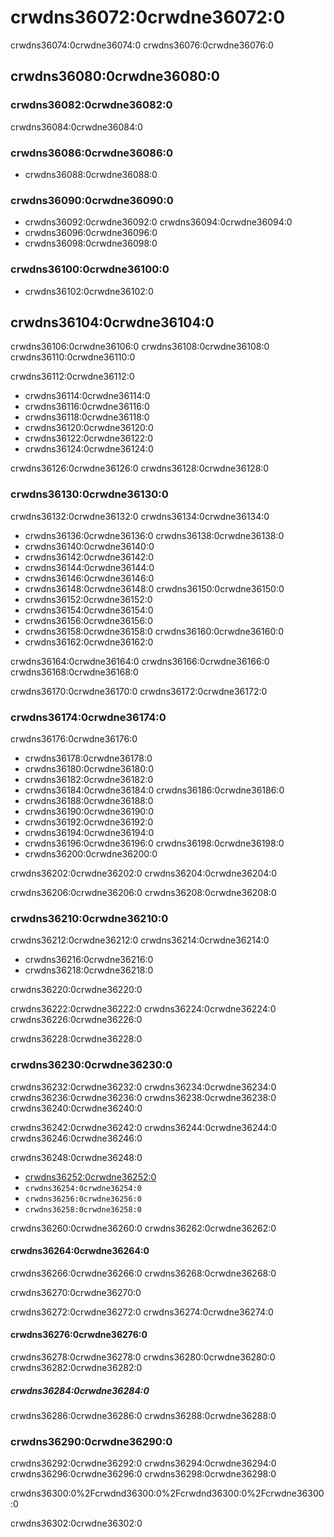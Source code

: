 # crwdns36072:0crwdne36072:0

crwdns36074:0crwdne36074:0 crwdns36076:0crwdne36076:0

## crwdns36080:0crwdne36080:0

### crwdns36082:0crwdne36082:0

crwdns36084:0crwdne36084:0

### crwdns36086:0crwdne36086:0

- crwdns36088:0crwdne36088:0

### crwdns36090:0crwdne36090:0

- crwdns36092:0crwdne36092:0 crwdns36094:0crwdne36094:0
- crwdns36096:0crwdne36096:0
- crwdns36098:0crwdne36098:0

### crwdns36100:0crwdne36100:0

- crwdns36102:0crwdne36102:0

## crwdns36104:0crwdne36104:0

crwdns36106:0crwdne36106:0 crwdns36108:0crwdne36108:0 crwdns36110:0crwdne36110:0

crwdns36112:0crwdne36112:0

- crwdns36114:0crwdne36114:0
- crwdns36116:0crwdne36116:0
- crwdns36118:0crwdne36118:0
- crwdns36120:0crwdne36120:0
- crwdns36122:0crwdne36122:0
- crwdns36124:0crwdne36124:0

crwdns36126:0crwdne36126:0 crwdns36128:0crwdne36128:0

### crwdns36130:0crwdne36130:0

crwdns36132:0crwdne36132:0 crwdns36134:0crwdne36134:0

- crwdns36136:0crwdne36136:0 crwdns36138:0crwdne36138:0
- crwdns36140:0crwdne36140:0
- crwdns36142:0crwdne36142:0
- crwdns36144:0crwdne36144:0
- crwdns36146:0crwdne36146:0
- crwdns36148:0crwdne36148:0 crwdns36150:0crwdne36150:0
- crwdns36152:0crwdne36152:0
- crwdns36154:0crwdne36154:0
- crwdns36156:0crwdne36156:0
- crwdns36158:0crwdne36158:0 crwdns36160:0crwdne36160:0
- crwdns36162:0crwdne36162:0

crwdns36164:0crwdne36164:0 crwdns36166:0crwdne36166:0 crwdns36168:0crwdne36168:0

crwdns36170:0crwdne36170:0 crwdns36172:0crwdne36172:0

### crwdns36174:0crwdne36174:0

crwdns36176:0crwdne36176:0

- crwdns36178:0crwdne36178:0
- crwdns36180:0crwdne36180:0
- crwdns36182:0crwdne36182:0
- crwdns36184:0crwdne36184:0 crwdns36186:0crwdne36186:0
- crwdns36188:0crwdne36188:0
- crwdns36190:0crwdne36190:0
- crwdns36192:0crwdne36192:0
- crwdns36194:0crwdne36194:0
- crwdns36196:0crwdne36196:0 crwdns36198:0crwdne36198:0
- crwdns36200:0crwdne36200:0

crwdns36202:0crwdne36202:0 crwdns36204:0crwdne36204:0

crwdns36206:0crwdne36206:0 crwdns36208:0crwdne36208:0

### crwdns36210:0crwdne36210:0

crwdns36212:0crwdne36212:0 crwdns36214:0crwdne36214:0

- crwdns36216:0crwdne36216:0
- crwdns36218:0crwdne36218:0

crwdns36220:0crwdne36220:0

crwdns36222:0crwdne36222:0 crwdns36224:0crwdne36224:0 crwdns36226:0crwdne36226:0

crwdns36228:0crwdne36228:0

### crwdns36230:0crwdne36230:0

crwdns36232:0crwdne36232:0 crwdns36234:0crwdne36234:0 crwdns36236:0crwdne36236:0 crwdns36238:0crwdne36238:0 crwdns36240:0crwdne36240:0

crwdns36242:0crwdne36242:0 crwdns36244:0crwdne36244:0 crwdns36246:0crwdne36246:0

crwdns36248:0crwdne36248:0

- [crwdns36252:0crwdne36252:0](crwdns36250:0crwdne36250:0)
- `crwdns36254:0crwdne36254:0`
- `crwdns36256:0crwdne36256:0`
- `crwdns36258:0crwdne36258:0`

crwdns36260:0crwdne36260:0 crwdns36262:0crwdne36262:0

#### crwdns36264:0crwdne36264:0

crwdns36266:0crwdne36266:0 crwdns36268:0crwdne36268:0

crwdns36270:0crwdne36270:0

crwdns36272:0crwdne36272:0 crwdns36274:0crwdne36274:0

#### crwdns36276:0crwdne36276:0

crwdns36278:0crwdne36278:0 crwdns36280:0crwdne36280:0 crwdns36282:0crwdne36282:0

##### crwdns36284:0crwdne36284:0

crwdns36286:0crwdne36286:0 crwdns36288:0crwdne36288:0

### crwdns36290:0crwdne36290:0

crwdns36292:0crwdne36292:0 crwdns36294:0crwdne36294:0 crwdns36296:0crwdne36296:0 crwdns36298:0crwdne36298:0

crwdns36300:0%2Fcrwdnd36300:0%2Fcrwdnd36300:0%2Fcrwdne36300:0

crwdns36302:0crwdne36302:0
